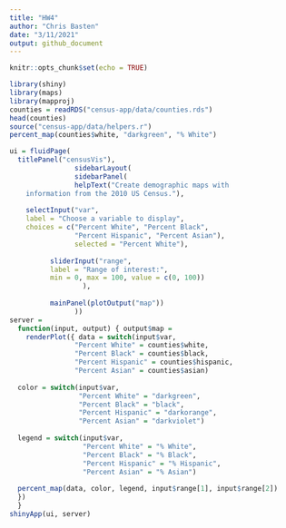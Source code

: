 ```yaml
---
title: "HW4"
author: "Chris Basten"
date: "3/11/2021"
output: github_document
---
```


```r
knitr::opts_chunk$set(echo = TRUE)
```

```r
library(shiny)
library(maps)
library(mapproj)
counties = readRDS("census-app/data/counties.rds")
head(counties)
source("census-app/data/helpers.r")
percent_map(counties$white, "darkgreen", "% White")

ui = fluidPage( 
  titlePanel("censusVis"),
                sidebarLayout(
                sidebarPanel(
                helpText("Create demographic maps with 
    information from the 2010 US Census."),
                    
    selectInput("var", 
    label = "Choose a variable to display",
    choices = c("Percent White", "Percent Black",
                "Percent Hispanic", "Percent Asian"),
                selected = "Percent White"),
                    
          sliderInput("range", 
          label = "Range of interest:",
          min = 0, max = 100, value = c(0, 100))
                  ),
                  
          mainPanel(plotOutput("map"))
                ))
server = 
  function(input, output) { output$map = 
    renderPlot({ data = switch(input$var, 
                "Percent White" = counties$white, 
                "Percent Black" = counties$black, 
                "Percent Hispanic" = counties$hispanic, 
                "Percent Asian" = counties$asian)
  
  color = switch(input$var, 
                 "Percent White" = "darkgreen",
                 "Percent Black" = "black",
                 "Percent Hispanic" = "darkorange",
                 "Percent Asian" = "darkviolet")
  
  legend = switch(input$var, 
                  "Percent White" = "% White",
                  "Percent Black" = "% Black",
                  "Percent Hispanic" = "% Hispanic",
                  "Percent Asian" = "% Asian")
  
  percent_map(data, color, legend, input$range[1], input$range[2])
  })
  }
shinyApp(ui, server)

```

